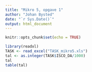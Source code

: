 ```yaml
---
title: "Mikro 5, opgave 1"
author: "Johan Bysted"
date: "`r Sys.Date()`"
output: html_document
---
```


```r
knitr::opts_chunk$set(echo = TRUE)
```

```r
library(readxl)
TASK <- read_excel("TASK_mikro5.xls")
tal <- as.integer(TASK$ISCO_DA/1000)
tal
table(tal)
```


